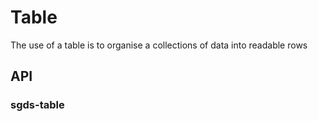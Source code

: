 
<Meta of={TableStories} />

# Table

The use of a table is to organise a collections of data into readable rows

<Canvas>
  <Story of={TableStories.Basic} />
</Canvas>

## API

### sgds-table

<Controls />
